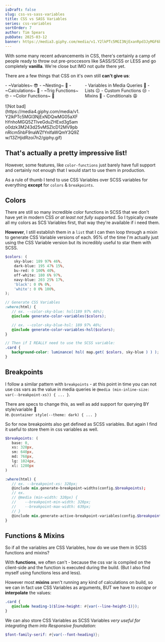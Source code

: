 ```yaml
---
isDraft: false
slug: css-vs-sass-variables
title: CSS vs SASS Variables
series: css-variables
sortOrder: 7
author: Tim Spears
pubDate: 2025-03-12
banner: https://media3.giphy.com/media/v1.Y2lkPTc5MGI3NjExanRpd3JyMGF6bWZqN290Z28zZzh1ZXRqbWowY24xZzRlY3R5ODY1YSZlcD12MV9pbnRlcm5hbF9naWZfYnlfaWQmY3Q9Zw/FyU7hfXpfgbu0/giphy.gif
---
```


With some many recent advancements in CSS, there's certainly a camp of people ready to throw out pre-proccesors like SASS/SCSS or LESS and go completely **vanilla**.
We're close but IMO not _quite_ there yet.

There are a few things that CSS on it's own still **can't give us**:

<div style="display: grid; grid-template-columns: repeat(auto-fit, minmax(18ch, 1fr)); gap: 1rem;">
<div>
- ~Variables~ 😎
- ~Nesting~ 🪺
- ~Calculations~ 🧮
- ~Trig Functions~ 🤓
- ~Color Functions~ 🎨
</div>
<div>
- Variables in Media Queries 🤔
- Lists ☹️
- Custom Functions 😒
- Mixins 🥺
- Conditionals 😩
</div>
<div>
![Not bad](https://media4.giphy.com/media/v1.Y2lkPTc5MGI3NjExNDQwMG05aXFhYnhoMGQ5ZTlveGduZHExd3g5amo0dzk3M243d25vMSZlcD12MV9pbnRlcm5hbF9naWZfYnlfaWQmY3Q9Zw/13ZHjidRzoi7n2/giphy.gif)
</div>
</div>

## That's actually a pretty impressive list!

However, some features, like `color-functions` just barely have full support and certainly not enough that I would start to use them in production.

As a rule of thumb I tend to use CSS Variables over SCSS variables for everything **except** for `colors` & `breakpoints`.

## Colors

There are still so many incredible color functions in SCSS that we don't have yet in modern CSS _or at least not fully supported_. So I typically create all my colors as SCS Variables first, that way they're available if i need them.

**However**, I still establish them in a `list` that I can then loop through a mixin to generate CSS Variable versions of each. 95% of the time I'm actually just using the CSS Variable version but its incredibly useful to star them with SCSS.

```scss
$colors: (
	sky-blue: 189 97% 46%,
	dark-blue: 195 47% 15%,
	bu-red: 0 100% 40%,
	off-white: 180 6% 97%,
	navy-blue: 203 25% 17%,
	'black': 0 0% 0%,
	'white': 0 0% 100%,
);

// Generate CSS Variables
:where(html) {
   // ex. --color-sky-blue: hsl(189 97% 46%);
   @include generate-color-variables($colors);

   // ex. --color-sky-blue-hsl: 189 97% 46%;
   @include generate-color-variables-hsl($colors);
}

// Then if I REALLY need to use the SCSS variable:
.card {
   background-color: luminance( hsl( map.get( $colors, sky-blue ) ) );
}
```

## Breakpoints

I follow a similar pattern with `breakpoints` - at this point in time you can not use css vars as the value in media queries ie `@media (min-inline-size: var(--breakpoint-xs)) { ... }`.

There are specs to change this, as well as add support for querying BY style/variable 🤯 \
ie. `@container style(--theme: dark) { ... }`

So for now breakpoints also get defined as SCSS variables. But again I find it useful to store them in css variables as well.

```scss
$breakpoints: (
   base: 0,
   xs: 320px,
   sm: 640px,
   md: 768px,
   lg: 1024px,
   xl: 1280px
)

:where(html) {
   // ex. --breakpoint-xs: 320px;
   @include mix.generate-breakpoint-widths(config.$breakpoints);
   // ex.
   // @media (min-width: 320px) {
   //    --breakpoint-min-width: 320px;
   //    --breakpoint-max-width: 639px;
   // }
   @include mix.generate-active-breakpoint-variables(config.$breakpoints);
}
```

## Functions & Mixins
So if all the variables are CSS Variables, how do we use them in SCSS functions and mixins?

With **functions**, we often can't - because the css var is compiled on the client-side and the function is executed during the build. (But I also find myself using functions less and less).

However most **mixins** aren't running any kind of calculations on build, so we can in fact use CSS Variables as arguments, BUT we have to _escape_ or **interpolate** the values:

```scss
.card {
   @include heading-1($line-height: #{var(--line-height-1)});
}
```

We can also store CSS Variables as SCSS Variables _very useful for integrating them into Responsive foundation_:

```scss
$font-family-serif: #{var(--font-heading)};
```